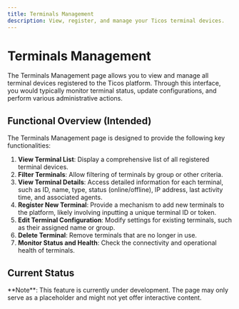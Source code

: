 ```yaml
---
title: Terminals Management
description: View, register, and manage your Ticos terminal devices.
---
```


# Terminals Management

The Terminals Management page allows you to view and manage all terminal devices registered to the Ticos platform. Through this interface, you would typically monitor terminal status, update configurations, and perform various administrative actions.

## Functional Overview (Intended)

The Terminals Management page is designed to provide the following key functionalities:

1.  **View Terminal List**: Display a comprehensive list of all registered terminal devices.
2.  **Filter Terminals**: Allow filtering of terminals by group or other criteria.
3.  **View Terminal Details**: Access detailed information for each terminal, such as ID, name, type, status (online/offline), IP address, last activity time, and associated agents.
4.  **Register New Terminal**: Provide a mechanism to add new terminals to the platform, likely involving inputting a unique terminal ID or token.
5.  **Edit Terminal Configuration**: Modify settings for existing terminals, such as their assigned name or group.
6.  **Delete Terminal**: Remove terminals that are no longer in use.
7.  **Monitor Status and Health**: Check the connectivity and operational health of terminals.

## Current Status

<div class="nx-mt-6 nx-rounded-lg nx-bg-yellow-100 nx-p-4 nx-text-sm nx-text-yellow-900 dark:nx-bg-yellow-500/20 dark:nx-text-yellow-200">
  **Note**: This feature is currently under development. The page may only serve as a placeholder and might not yet offer interactive content.
</div>
